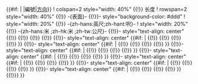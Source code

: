 {{#if: {{{heading1|}}}{{{feet1|}}}{{{meter1|}}}{{{surface1|}}}| 
{{{!}} class="vcard" style="width: 101%; font-size: 88%; line-height: 1.5em; text-align: center;"
{{!}}- style="background-color: #ddd"
! rowspan=2 style="width: 20%" {{!}} {{#if:{{{helipad|}}}|編號|[[跑道#跑道方向|方向]]}}
! colspan=2 style="width: 40%" {{!}} 长度
! rowspan=2 style="width: 40%" {{!}} -{表面}-
{{!}}- style="background-color: #ddd"
! style="width: 20%" {{!}} -{zh-hans:英尺;zh-hant:呎}-
! style="width: 20%" {{!}} -{zh-hans:米 ;zh-hk:米 ;zh-tw:公尺}-
{{!}}- style="text-align: center"
{{!}} {{{heading1|}}}
{{!}} {{{feet1|}}}
{{!}} {{{meter1|}}}
{{!}} {{{surface1|}}}
{{!}}- style="text-align: center"
{{#if: {{{heading2|}}}{{{feet2|}}}{{{meter2|}}}{{{surface2|}}}|
{{!}} {{{heading2|}}}
{{!}} {{{feet2|}}}
{{!}} {{{meter2|}}}
{{!}} {{{surface2|}}}
}}
{{!}}- style="text-align: center"
{{#if: {{{heading3|}}}{{{feet3|}}}{{{meter3|}}}{{{surface3|}}}|
{{!}} {{{heading3|}}}
{{!}} {{{feet3|}}}
{{!}} {{{meter3|}}}
{{!}} {{{surface3|}}}
}}
{{!}}- style="text-align: center"
{{#if: {{{heading4|}}}{{{feet4|}}}{{{meter4|}}}{{{surface4|}}}|
{{!}} {{{heading4|}}}
{{!}} {{{feet4|}}}
{{!}} {{{meter4|}}}
{{!}} {{{surface4|}}}
}}
{{!}}- style="text-align: center"
{{#if: {{{heading5|}}}{{{feet5|}}}{{{meter5|}}}{{{surface5|}}}|
{{!}} {{{heading5|}}}
{{!}} {{{feet5|}}}
{{!}} {{{meter5|}}}
{{!}} {{{surface5|}}}
}}
{{!}}- style="text-align: center"
{{#if: {{{heading6|}}}{{{feet6|}}}{{{meter6|}}}{{{surface6|}}}|
{{!}} {{{heading6|}}}
{{!}} {{{feet6|}}}
{{!}} {{{meter6|}}}
{{!}} {{{surface6|}}}
}}
{{!}}- style="text-align: center"
{{#if: {{{heading7|}}}{{{feet7|}}}{{{meter7|}}}{{{surface7|}}}|
{{!}} {{{heading7|}}}
{{!}} {{{feet7|}}}
{{!}} {{{meter7|}}}
{{!}} {{{surface7|}}}
}}
{{!}}- style="text-align: center"
{{#if: {{{heading8|}}}{{{feet8|}}}{{{meter8|}}}{{{surface8|}}}|
{{!}} {{{heading8|}}}
{{!}} {{{feet8|}}}
{{!}} {{{meter8|}}}
{{!}} {{{surface8|}}}
}}
{{!}}}
}}